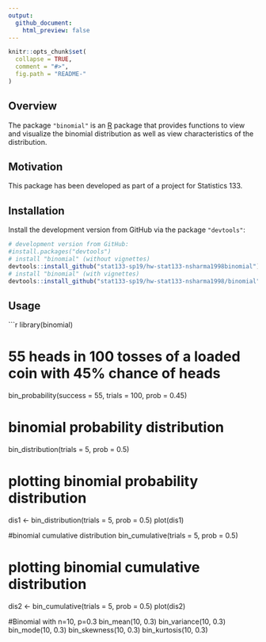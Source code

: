 ```yaml
---
output:
  github_document:
    html_preview: false
---
```


```r
knitr::opts_chunk$set(
  collapse = TRUE,
  comment = "#>",
  fig.path = "README-"
)
```

## Overview

The package `"binomial"` is an [R](http://www.r-project.org/) package that provides functions to view and visualize the binomial distribution as well as view characteristics of the distribution.

## Motivation 

This package has been developed as part of a project for Statistics 133.

## Installation

Install the development version from GitHub via the package `"devtools"`:

``` r
# development version from GitHub:
#install.packages("devtools") 
# install "binomial" (without vignettes)
devtools::install_github("stat133-sp19/hw-stat133-nsharma1998binomial")
# install "binomial" (with vignettes)
devtools::install_github("stat133-sp19/hw-stat133-nsharma1998/binomial", build_vignettes = TRUE)
```

## Usage

```r
library(binomial)

# 55 heads in 100 tosses of a loaded coin with 45% chance of heads
bin_probability(success = 55, trials = 100, prob = 0.45)
 

# binomial probability distribution
bin_distribution(trials = 5, prob = 0.5)
 
# plotting binomial probability distribution
dis1 <- bin_distribution(trials = 5, prob = 0.5) 
plot(dis1)

#binomial cumulative distribution
bin_cumulative(trials = 5, prob = 0.5)
 
# plotting binomial cumulative distribution
dis2 <- bin_cumulative(trials = 5, prob = 0.5)
plot(dis2)

#Binomial with n=10, p=0.3
bin_mean(10, 0.3)
bin_variance(10, 0.3)
bin_mode(10, 0.3)
bin_skewness(10, 0.3)
bin_kurtosis(10, 0.3)
